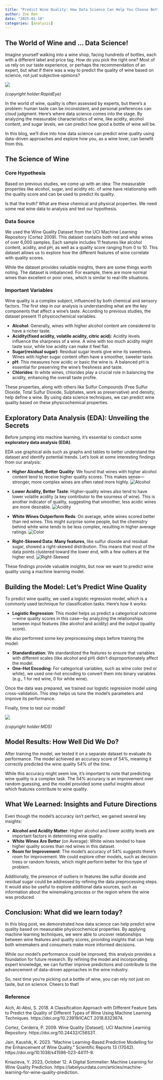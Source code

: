 ```yaml
---
title: "Predict Wine Quality: How Data Science Can Help You Choose Better Wine"
author: Zoe Ren
date: "2025-01-18"
categories: [analysis]
---
```


## The World of Wine and … Data Science!

Imagine yourself walking into a wine shop, facing hundreds of bottles, each with a different label and price tag. How do you pick the right one? Most of us rely on our taste experience, or perhaps the recommendation of an expert, but what if there was a way to predict the quality of wine based on science, not just subjective opinions?

![](image/wine.jpg)

*(copyright holder:RapidEye)*

In the world of wine, quality is often assessed by experts, but there’s a problem: human taste can be inconsistent, and personal preferences can cloud judgment. Here’s where data science comes into the stage. By analyzing the measurable characteristics of wine, like acidity, alcohol content, and sugar levels, we can predict how good a bottle of wine will be. 

In this blog, we’ll dive into how data science can predict wine quality using data-driven approaches and explore how you, as a wine lover, can benefit from this.

## The Science of Wine

### Core Hypothesis

Based on previous studies, we come up with an idea:
The measurable properties like alcohol, sugar, and acidity etc. of wine have relationship with the quality score and can be used to predict its quality.

Is that the truth? What are these chemical and physical properties. We need some real wine data to analysis and test our hypothesis.

### Data Source

We used the Wine Quality Dataset from the UCI Machine Learning Repository (Cortez 2009). This dataset contains both red and white wines of over 6,000 samples. Each sample includes 11 features like alcohol content, acidity, and pH, as well as a quality score ranging from 0 to 10. This dataset allows us to explore how the different features of wine correlate with quality scores.

While the dataset provides valuable insights, there are some things worth noting. The dataset is imbalanced. For example, there are more normal wines than excellent or poor ones, which is similar to real-life situations.

### Important Variables

Wine quality is a complex subject, influenced by both chemical and sensory factors. The first step in our analysis is understanding what are the key components that affect a wine’s taste. According to previous studies, the dataset present 11 physicochemical variables.

- **Alcohol**: Generally, wines with higher alcohol content are considered to have a richer taste.
- **Acidity(fixed acidity, volatile acidity, citric acid)**: Acidity levels influence the sharpness of a wine. A wine with too much acidity might taste sour, while low acidity can make it feel flat.
- **Sugar(residual sugar)**: Residual sugar levels give wine its sweetness. Wines with higher sugar content often have a smoother, sweeter taste.
- **pH**: This measures how acidic or basic the wine is. A balanced pH is essential for preserving the wine’s freshness and taste.
- **Chlorides**: In white wines, chlorides play a crucial role in balancing the acidity, enhancing the overall taste profile.

These properties, along with others like Sulfur Compounds (Free Sulfur Dioxide, Total Sulfur Dioxide, Sulphates, work as preservative) and density, help define a wine. By using data science techniques, we can predict wine quality based on these physicochemical properties.

## Exploratory Data Analysis (EDA): Unveiling the Secrets

Before jumping into machine learning, it’s essential to conduct some **exploratory data analysis (EDA)**. 

EDA use graphical aids such as graphs and tables to better understand the dataset and identify potential trends. Let’s look at some interesting findings from our analysis:

- **Higher Alcohol, Better Quality**: We found that wines with higher alcohol content tend to receive higher quality scores. This makes sense—stronger, more complex wines are often rated more highly.
![Alcohol](image/01.png)

- **Lower Acidity, Better Taste**: Higher-quality wines also tend to have lower volatile acidity (a key contributor to the sourness of wine). This is another indicator of quality, suggesting that smoother, less acidic wines are more desirable.
![Acidity](image/02.png)

- **White Wines Outperform Reds**: On average, white wines scored better than red wines. This might surprise some people, but the chemistry behind white wine tends to be less complex, resulting in higher average ratings.
![Color](image/03.png)

- **Right-Skewed Data: Many features**, like sulfur dioxide and residual sugar, showed a right-skewed distribution. This means that most of the data points clustered toward the lower end, with a few outliers at the higher end.
![Right-Skewed](image/04.png)

These findings provide valuable insights, but now we want to predict wine quality using a machine learning model.

## Building the Model: Let’s Predict Wine Quality

To predict wine quality, we used a logistic regression model, which is a commonly used technique for classification tasks. Here’s how it works:

- **Logistic Regression**: This model helps us predict a categorical outcome—wine quality scores in this case—by analyzing the relationships between input features (like alcohol and acidity) and the output (quality score).

We also performed some key preprocessing steps before training the model:

-	**Standardization**: We standardized the features to ensure that variables with different scales (like alcohol and pH) didn’t disproportionately affect the model.
- **One-Hot Encoding**: For categorical variables, such as wine color (red or white), we used one-hot encoding to convert them into binary variables (e.g., 1 for red wine, 0 for white wine).

Once the data was prepared, we trained our logistic regression model using cross-validation. This step helps us tune the model’s parameters and improve its performance.

Finally, time to test our model! 

![](image/eva-congrats.png)

*(copyright holder:MDS)*

## Model Results: How Well Did We Do?

After training the model, we tested it on a separate dataset to evaluate its performance. The model achieved an accuracy score of 54%, meaning it correctly predicted the wine quality 54% of the time.

While this accuracy might seem low, it’s important to note that predicting wine quality is a complex task. The 54% accuracy is an improvement over random guessing, and the model provided some useful insights about which features contribute to wine quality.

## What We Learned: Insights and Future Directions

Even though the model’s accuracy isn’t perfect, we gained several key insights:

- **Alcohol and Acidity Matter**: Higher alcohol and lower acidity levels are important factors in determining wine quality.
- **White Wines Are Better** (on Average): White wines tended to have higher quality scores than red wines in this dataset.
-	**Room for Improvement**: The model’s accuracy of 54% suggests there’s room for improvement. We could explore other models, such as decision trees or random forests, which might perform better for this type of problem.

Additionally, the presence of outliers in features like sulfur dioxide and residual sugar could be addressed by refining the data preprocessing steps. It would also be useful to explore additional data sources, such as information about the winemaking process or the region where the wine was produced.

## Conclusion: What did we learn today?

In this blog post, we demonstrated how data science can help predict wine quality based on measurable physicochemical properties. By applying machine learning techniques, we were able to uncover relationships between wine features and quality scores, providing insights that can help both winemakers and consumers make more informed decisions.

While our model’s performance could be improved, this analysis provides a foundation for future research. By refining the model and incorporating expert knowledge, we can further improve predictions and contribute to the advancement of data-driven approaches in the wine industry.

So, next time you’re picking out a bottle of wine, you can rely not just on taste, but on science. Cheers to that!


### Reference
Aich, Al-Absi, S. 2018. A Classification Approach with Different Feature Sets to Predict the Quality of Different Types of Wine Using Machine Learning Techniques. https://doi.org/10.23919/ICACT.2018.8323674.

Cortez, Cerdeira, P. 2009. Wine Quality [Dataset]. UCI Machine Learning Repository. https://doi.org/10.24432/C56S3T.

Jain, Kaushik, K. 2023. “Machine Learning-Based Predictive Modelling for the Enhancement of Wine Quality.” Scientific Reports 13 (17042). https://doi.org/10.1038/s41598-023-44111-9.

Kniazieva, Y. 2023, October 12. A Digital Sommelier: Machine Learning for Wine Quality Prediction. https://labelyourdata.com/articles/machine-learning-for-wine-quality-prediction.

